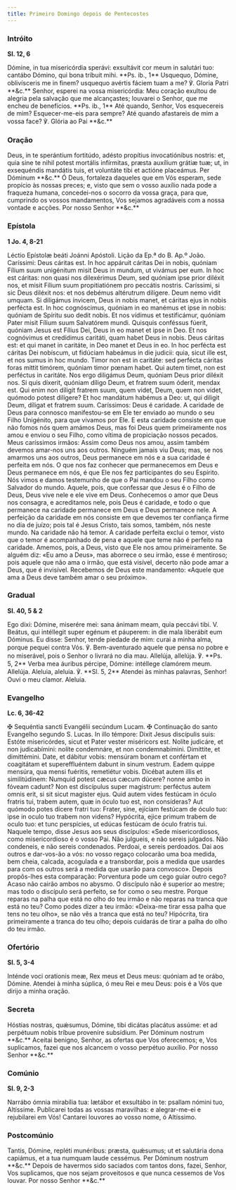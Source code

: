 ```yaml
---
title: Primeiro Domingo depois de Pentecostes
---
```


### Intróito

**Sl. 12, 6**

<div class="side-by-side not-content">
  <span>
    Dómine, in tua misericórdia sperávi: exsultávit cor meum in salutári tuo:
    cantábo Dómino, qui bona tríbuit mihi. **Ps. ib., 1** Usquequo, Dómine,
    oblivísceris me in finem? usquequo avértis fáciem tuam a me? ℣. Gloria Patri
    **&c.**
  </span>
  <span>
    Senhor, esperei na vossa misericórdia: Meu coração exultou de alegria pela
    salvação que me alcançastes; louvarei o Senhor, que me encheu de benefícios.
    **Ps. ib., 1** Até quando, Senhor, Vos esquecereis de mim? Esquecer-me-eis
    para sempre? Até quando afastareis de mim a vossa face? ℣. Glória ao Pai
    **&c.**
  </span>
</div>

### Oração

<div class="side-by-side not-content">
  <span>
    Deus, in te sperántium fortitúdo, adésto propítius invocatiónibus nostris:
    et, quia sine te nihil potest mortális infírmitas, præsta auxílium grátiæ
    tuæ; ut, in exsequéndis mandátis tuis, et voluntáte tibi et actióne
    placeámus. Per Dóminum **&c.**
  </span>
  <span>
    Ó Deus, fortaleza daqueles que em Vós esperam, sede propício às nossas
    preces; e, visto que sem o vosso auxílio nada pode a fraqueza humana,
    concedei-nos o socorro da vossa graça, para que, cumprindo os vossos
    mandamentos, Vos sejamos agradáveis com a nossa vontade e acções. Por nosso
    Senhor **&c.**
  </span>
</div>

### Epístola

**1 Jo. 4, 8-21**

<div class="side-by-side not-content">
  <span>Léctio Epístolæ beáti Joánni Apóstoli.</span>
  <span>Lição da Ep.ª do B. Ap.º João.</span>
  <span>
    Caríssimi: Deus cáritas est. In hoc appáruit cáritas Dei in nobis, quóniam
    Fílium suum unigénitum misit Deus in mundum, ut vivámus per eum. In hoc est
    cáritas: non quasi nos dilexérimus Deum, sed quóniam ipse prior diléxit nos,
    et misit Fílium suum propitiatiónem pro peccátis nostris. Caríssimi, si sic
    Deus diléxit nos: et nos debémus altérutrum dilígere. Deum nemo vidit
    umquam. Si diligámus ínvicem, Deus in nobis manet, et cáritas ejus in nobis
    perfécta est. In hoc cognóscimus, quóniam in eo manémus et ipse in nobis:
    quóniam de Spíritu suo dedit nobis. Et nos vídimus et testificámur, quóniam
    Pater misit Fílium suum Salvatórem mundi. Quisquis conféssus fúerit, quóniam
    Jesus est Fílius Dei, Deus in eo manet et ipse in Deo. Et nos cognóvimus et
    credídimus caritáti, quam habet Deus in nobis. Deus cáritas est: et qui
    manet in caritáte, in Deo manet et Deus in eo. In hoc perfécta est cáritas
    Dei nobíscum, ut fidúciam habeámus in die judicii: quia, sicut ille est, et
    nos sumus in hoc mundo. Timor non est in caritáte: sed perfécta cáritas
    foras mittit timórem, quóniam timor pœnam habet. Qui autem timet, non est
    perféctus in caritáte. Nos ergo diligámus Deum, quóniam Deus prior diléxit
    nos. Si quis díxerit, quóniam díligo Deum, et fratrem suum óderit, mendax
    est. Qui enim non díligit fratrem suum, quem videt, Deum, quem non videt,
    quómodo potest dilígere? Et hoc mandátum habémus a Deo: ut, qui diligit
    Deum, díligat et fratrem suum.
  </span>
  <span>
    Caríssimos: Deus é caridade. A caridade de Deus para connosco manifestou-se
    em Ele ter enviado ao mundo o seu Filho Unigénito, para que vivamos por Ele.
    E esta caridade consiste em que não fomos nós quem amámos Deus, mas foi Deus
    quem primeiramente nos amou e enviou o seu Filho, como vítima de propiciação
    nossos pecados. Meus caríssimos irmãos: Assim como Deus nos amou, assim
    também devemos amar-nos uns aos outros. Ninguém jamais viu Deus; mas, se nos
    amarmos uns aos outros, Deus permanece em nós e a sua caridade é perfeita em
    nós. O que nos faz conhecer que permanecemos em Deus e Deus permanece em
    nós, é que Ele nos fez participantes do seu Espírito. Nós vimos e damos
    testemunho de que o Pai mandou o seu Filho como Salvador do mundo. Aquele,
    pois, que confessar que Jesus é o Filho de Deus, Deus vive nele e ele vive
    em Deus. Conhecemos o amor que Deus nos consagra, e acreditamos nele, pois
    Deus é caridade, e todo o que permanece na caridade permanece em Deus e Deus
    permanece nele. A perfeição da caridade em nós consiste em que devemos ter
    confiança firme no dia de juízo; pois tal é Jesus Cristo, tais somos,
    também, nós neste mundo. Na caridade não há temor. A caridade perfeita
    exclui o temor, visto que o temor é acompanhado de pena e aquele que teme
    não é perfeito na caridade. Amemos, pois, a Deus, visto que Ele nos amou
    primeiramente. Se alguém diz: «Eu amo a Deus», mas aborrece o seu irmão,
    esse é mentiroso; pois aquele que não ama o irmão, que está visível, decerto
    não pode amar a Deus, que é invisível. Recebemos de Deus este mandamento:
    «Aquele que ama a Deus deve também amar o seu próximo».
  </span>
</div>

### Gradual

**Sl. 40, 5 & 2**

<div class="side-by-side not-content">
  <span>
    Ego dixi: Dómine, miserére mei: sana ánimam meam, quia peccávi tibi. V.
    Beátus, qui intéllegit super egénum et páuperem: in die mala liberábit eum
    Dóminus.
  </span>
  <span>
    Eu disse: Senhor, tende piedade de mim: curai a minha alma, porque pequei
    contra Vós. ℣. Bem-aventurado aquele que pensa no pobre e no miserável, pois
    o Senhor o livrará no dia mau.
  </span>
  <span>
    Allelúja, allelúja. ℣. **Ps. 5, 2** Verba mea áuribus pércipe, Dómine:
    intéllege clamórem meum. Allelúja.
  </span>
  <span>
    Aleluia, aleluia. ℣. **Sl. 5, 2** Atendei às minhas palavras, Senhor! Ouvi o
    meu clamor. Aleluia.
  </span>
</div>

### Evangelho

**Lc. 6, 36-42**

<div class="side-by-side not-content">
  <span>
    <span class="text-red-500">✠</span> Sequéntia sancti Evangélii secúndum
    Lucam.
  </span>
  <span>
    <span class="text-red-500">✠</span> Continuação do santo Evangelho segundo
    S. Lucas.
  </span>
  <span>
    In illo témpore: Dixit Jesus discípulis suis: Estóte misericórdes, sicut et
    Pater vester miséricors est. Nolíte judicáre, et non judicabímini: nolíte
    condemnáre, et non condemnabímini. Dimíttite, et dimittémini. Date, et
    dábitur vobis: mensúram bonam et confértam et coagitátam et supereffluéntem
    dabunt in sinum vestrum. Eadem quippe mensúra, qua mensi fuéritis,
    remetiétur vobis. Dicébat autem illis et similitúdinem: Numquid potest cæcus
    cæcum dúcere? nonne ambo in fóveam cadunt? Non est discípulus super
    magistrum: perféctus autem omnis erit, si sit sicut magister ejus. Quid
    autem vides festúcam in óculo fratris tui, trabem autem, quæ in óculo tuo
    est, non consíderas? Aut quómodo potes dícere fratri tuo: Frater, sine,
    ejíciam festúcam de óculo tuo: ipse in oculo tuo trabem non videns?
    Hypócrita, ejice primum trabem de oculo tuo: et tunc perspícies, ut edúcas
    festúcam de óculo fratris tui.
  </span>
  <span>
    Naquele tempo, disse Jesus aos seus discípulos: «Sede misericordiosos, como
    misericordioso é o vosso Pai. Não julgueis, e não sereis julgados. Não
    condeneis, e não sereis condenados. Perdoai, e sereis perdoados. Dai aos
    outros e dar-vos-ão a vós: no vosso regaço colocarão uma boa medida, bem
    cheia, calcada, acogulada e a transbordar, pois a medida que usardes para
    com os outros será a medida que usarão para convosco». Depois propôs-lhes
    esta comparação: Porventura pode um cego guiar outro cego? Acaso não cairão
    ambos no abysmo. O discípulo não é superior ao mestre; mas todo o discípulo
    será perfeito, se for como o seu mestre. Porque reparas na palha que está no
    olho do teu irmão e não reparas na tranca que está no teu? Como podes dizer
    a teu irmão: «Deixa-me tirar essa palha que tens no teu olho», se não vês a
    tranca que está no teu? Hipócrita, tira primeiramente a tranca do teu olho;
    depois cuidarás de tirar a palha do olho do teu irmão.
  </span>
</div>

### Ofertório

**Sl. 5, 3-4**

<div class="side-by-side not-content">
  <span>
    Inténde voci orationis meæ, Rex meus et Deus meus: quóniam ad te orábo,
    Dómine.
  </span>
  <span>
    Atendei à minha súplica, ó meu Rei e meu Deus: pois é a Vós que dirijo a
    minha oração.
  </span>
</div>

### Secreta

<div class="side-by-side not-content">
  <span>
    Hóstias nostras, quǽsumus, Dómine, tibi dicátas placátus assúme: et ad
    perpétuum nobis tríbue proveníre subsídium. Per Dóminum nostrum **&c.**
  </span>
  <span>
    Aceitai benigno, Senhor, as ofertas que Vos oferecemos; e, Vos suplicamos,
    fazei que nos alcancem o vosso perpétuo auxílio. Por nosso Senhor **&c.**
  </span>
</div>

### Comúnio

**Sl. 9, 2-3**

<div class="side-by-side not-content">
  <span>
    Narrábo ómnia mirabília tua: lætábor et exsultábo in te: psallam nómini tuo,
    Altíssime.
  </span>
  <span>
    Publicarei todas as vossas maravilhas: e alegrar-me-ei e rejubilarei em Vós!
    Cantarei louvores ao vosso nome, ó Altíssimo.
  </span>
</div>

### Postcomúnio

<div class="side-by-side not-content">
  <span>
    Tantis, Dómine, repléti munéribus: præsta, quǽsumus; ut et salutária dona
    capiámus, et a tua numquam laude cessémus. Per Dóminum nostrum **&c.**
  </span>
  <span>
    Depois de havermos sido saciados com tantos dons, fazei, Senhor, Vos
    suplicamos, que nos sejam proveitosos e que nunca cessemos de Vos louvar.
    Por nosso Senhor **&c.**
  </span>
</div>
